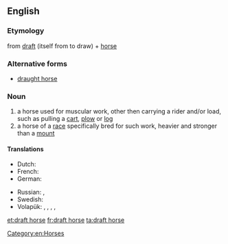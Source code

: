 ==English==
{{wikipedia}}

===Etymology===
from [[draft]] (itself from to draw) + [[horse]]

===Alternative forms===
* [[draught horse]]

===Noun===
{{en-noun|head=[[draft]] [[horse]]}}

# a horse used for muscular work, other then carrying a rider and/or load, such as pulling a [[cart]], [[plow]] or [[log]]
# a horse of a [[race]] specifically bred for such work, heavier and stronger than a [[mount]]

====Translations====
{{trans-top|horse used for muscular work}}
* Dutch: {{t+|nl|trekpaard|n}}
* French: {{t+|fr|cheval de trait|n}}
* German: {{t|de|Zugpferd|n}}
{{trans-mid}}
* Russian: {{t|ru|тягловая лошадь|f|tr=tjáglovaja lóšadʹ|sc=Cyrl}}, {{t|ru|ломовая лошадь|f|tr=lomovája lóšadʹ|sc=Cyrl}}
* Swedish: {{t|sv|draghäst|c}}
* Volapük: {{qualifier|♂♀}} {{t|vo|halajevod}}, {{qualifier|♂}} {{t|vo|halahijevod}}, {{qualifier|gelded ♂}} {{t|vo|halahojevod}}, {{qualifier|♀}} {{t|vo|halajijevod}}, {{qualifier|spayed ♀}} {{t|vo|halajojevod}}
{{trans-bottom}}

{{trans-top|horse of a race specifically bred for such work}}
{{trans-mid}}
{{trans-bottom}}

[[Category:en:Horses]]

[[et:draft horse]]
[[fr:draft horse]]
[[ta:draft horse]]
